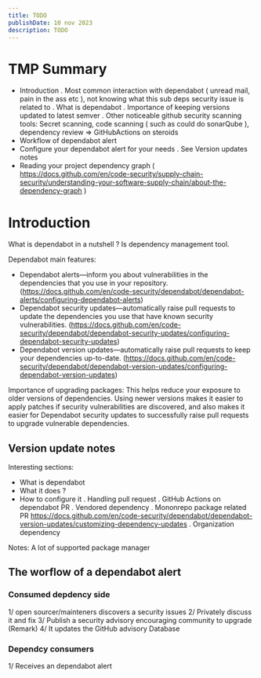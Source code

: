 ```yaml
---
title: TODO
publishDate: 10 nov 2023
description: TODO
---
```


# TMP Summary

- Introduction
  . Most common interaction with dependabot ( unread mail, pain in the ass etc ), not knowing what this sub deps security issue is related to
  . What is dependabot
  . Importance of keeping versions updated to latest semver
  . Other noticeable github security scanning tools: Secret scanning, code scanning ( such as could do sonarQube ), dependency review => GitHubActions on steroids
- Workflow of dependabot alert
- Configure your dependabot alert for your needs
  . See Version updates notes
- Reading your project dependency graph ( https://docs.github.com/en/code-security/supply-chain-security/understanding-your-software-supply-chain/about-the-dependency-graph )

# Introduction

What is dependabot in a nutshell ?
Is dependency management tool.

Dependabot main features:

- Dependabot alerts—inform you about vulnerabilities in the dependencies that you use in your repository. (https://docs.github.com/en/code-security/dependabot/dependabot-alerts/configuring-dependabot-alerts)
- Dependabot security updates—automatically raise pull requests to update the dependencies you use that have known security vulnerabilities. (https://docs.github.com/en/code-security/dependabot/dependabot-security-updates/configuring-dependabot-security-updates)
- Dependabot version updates—automatically raise pull requests to keep your dependencies up-to-date. (https://docs.github.com/en/code-security/dependabot/dependabot-version-updates/configuring-dependabot-version-updates)

Importance of upgrading packages:
This helps reduce your exposure to older versions of dependencies. Using newer versions makes it easier to apply patches if security vulnerabilities are discovered, and also makes it easier for Dependabot security updates to successfully raise pull requests to upgrade vulnerable dependencies.

## Version update notes

Interesting sections:

- What is dependabot
- What it does ?
- How to configure it
  . Handling pull request
  . GitHub Actions on dependabot PR
  . Vendored dependency
  . Mononrepo package related PR https://docs.github.com/en/code-security/dependabot/dependabot-version-updates/customizing-dependency-updates
  . Organization dependency

Notes:
A lot of supported package manager

## The worflow of a dependabot alert

### Consumed depdency side

1/ open sourcer/mainteners discovers a security issues
2/ Privately discuss it and fix
3/ Publish a security advisory encouraging community to upgrade
(Remark) 4/ It updates the GitHub advisory Database

### Dependcy consumers

1/ Receives an dependabot alert
